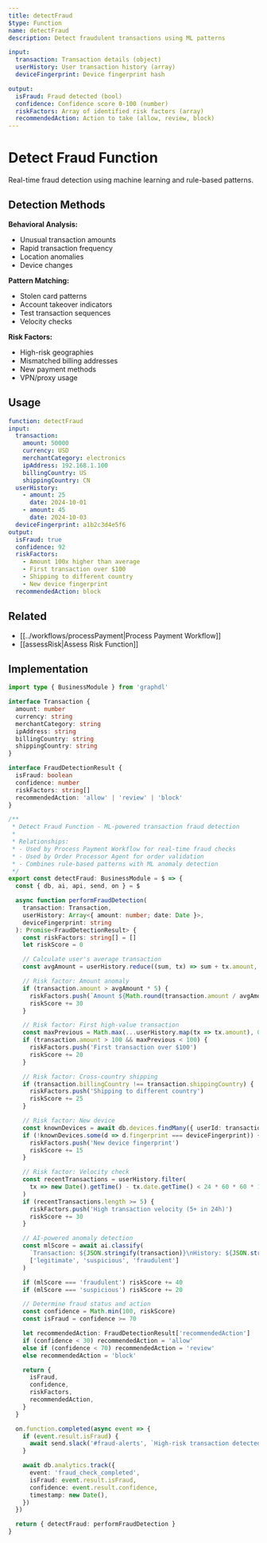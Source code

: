 ```yaml
---
title: detectFraud
$type: Function
name: detectFraud
description: Detect fraudulent transactions using ML patterns

input:
  transaction: Transaction details (object)
  userHistory: User transaction history (array)
  deviceFingerprint: Device fingerprint hash

output:
  isFraud: Fraud detected (bool)
  confidence: Confidence score 0-100 (number)
  riskFactors: Array of identified risk factors (array)
  recommendedAction: Action to take (allow, review, block)
---
```


# Detect Fraud Function

Real-time fraud detection using machine learning and rule-based patterns.

## Detection Methods

**Behavioral Analysis:**
- Unusual transaction amounts
- Rapid transaction frequency
- Location anomalies
- Device changes

**Pattern Matching:**
- Stolen card patterns
- Account takeover indicators
- Test transaction sequences
- Velocity checks

**Risk Factors:**
- High-risk geographies
- Mismatched billing addresses
- New payment methods
- VPN/proxy usage

## Usage

```yaml
function: detectFraud
input:
  transaction:
    amount: 50000
    currency: USD
    merchantCategory: electronics
    ipAddress: 192.168.1.100
    billingCountry: US
    shippingCountry: CN
  userHistory:
    - amount: 25
      date: 2024-10-01
    - amount: 45
      date: 2024-10-03
  deviceFingerprint: a1b2c3d4e5f6
output:
  isFraud: true
  confidence: 92
  riskFactors:
    - Amount 100x higher than average
    - First transaction over $100
    - Shipping to different country
    - New device fingerprint
  recommendedAction: block
```

## Related

- [[../workflows/processPayment|Process Payment Workflow]]
- [[assessRisk|Assess Risk Function]]

## Implementation

```typescript
import type { BusinessModule } from 'graphdl'

interface Transaction {
  amount: number
  currency: string
  merchantCategory: string
  ipAddress: string
  billingCountry: string
  shippingCountry: string
}

interface FraudDetectionResult {
  isFraud: boolean
  confidence: number
  riskFactors: string[]
  recommendedAction: 'allow' | 'review' | 'block'
}

/**
 * Detect Fraud Function - ML-powered transaction fraud detection
 *
 * Relationships:
 * - Used by Process Payment Workflow for real-time fraud checks
 * - Used by Order Processor Agent for order validation
 * - Combines rule-based patterns with ML anomaly detection
 */
export const detectFraud: BusinessModule = $ => {
  const { db, ai, api, send, on } = $

  async function performFraudDetection(
    transaction: Transaction,
    userHistory: Array<{ amount: number; date: Date }>,
    deviceFingerprint: string
  ): Promise<FraudDetectionResult> {
    const riskFactors: string[] = []
    let riskScore = 0

    // Calculate user's average transaction
    const avgAmount = userHistory.reduce((sum, tx) => sum + tx.amount, 0) / Math.max(1, userHistory.length)

    // Risk factor: Amount anomaly
    if (transaction.amount > avgAmount * 5) {
      riskFactors.push(`Amount ${Math.round(transaction.amount / avgAmount)}x higher than average`)
      riskScore += 30
    }

    // Risk factor: First high-value transaction
    const maxPrevious = Math.max(...userHistory.map(tx => tx.amount), 0)
    if (transaction.amount > 100 && maxPrevious < 100) {
      riskFactors.push('First transaction over $100')
      riskScore += 20
    }

    // Risk factor: Cross-country shipping
    if (transaction.billingCountry !== transaction.shippingCountry) {
      riskFactors.push('Shipping to different country')
      riskScore += 25
    }

    // Risk factor: New device
    const knownDevices = await db.devices.findMany({ userId: transaction.userId })
    if (!knownDevices.some(d => d.fingerprint === deviceFingerprint)) {
      riskFactors.push('New device fingerprint')
      riskScore += 15
    }

    // Risk factor: Velocity check
    const recentTransactions = userHistory.filter(
      tx => new Date().getTime() - tx.date.getTime() < 24 * 60 * 60 * 1000
    )
    if (recentTransactions.length >= 5) {
      riskFactors.push('High transaction velocity (5+ in 24h)')
      riskScore += 30
    }

    // AI-powered anomaly detection
    const mlScore = await ai.classify(
      `Transaction: ${JSON.stringify(transaction)}\nHistory: ${JSON.stringify(userHistory)}`,
      ['legitimate', 'suspicious', 'fraudulent']
    )

    if (mlScore === 'fraudulent') riskScore += 40
    if (mlScore === 'suspicious') riskScore += 20

    // Determine fraud status and action
    const confidence = Math.min(100, riskScore)
    const isFraud = confidence >= 70

    let recommendedAction: FraudDetectionResult['recommendedAction']
    if (confidence < 30) recommendedAction = 'allow'
    else if (confidence < 70) recommendedAction = 'review'
    else recommendedAction = 'block'

    return {
      isFraud,
      confidence,
      riskFactors,
      recommendedAction,
    }
  }

  on.function.completed(async event => {
    if (event.result.isFraud) {
      await send.slack('#fraud-alerts', `High-risk transaction detected: ${event.result.confidence}% confidence`)
    }

    await db.analytics.track({
      event: 'fraud_check_completed',
      isFraud: event.result.isFraud,
      confidence: event.result.confidence,
      timestamp: new Date(),
    })
  })

  return { detectFraud: performFraudDetection }
}
```
